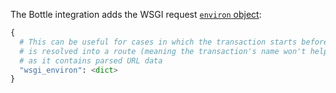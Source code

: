 <PlatformContent includePath="performance/default-sampling-context-platform" />

The Bottle integration adds the WSGI request [`environ` object](https://www.python.org/dev/peps/pep-3333/#environ-variables):

```python
{
  # This can be useful for cases in which the transaction starts before the URL
  # is resolved into a route (meaning the transaction's name won't help much),
  # as it contains parsed URL data
  "wsgi_environ": <dict>
}
```
